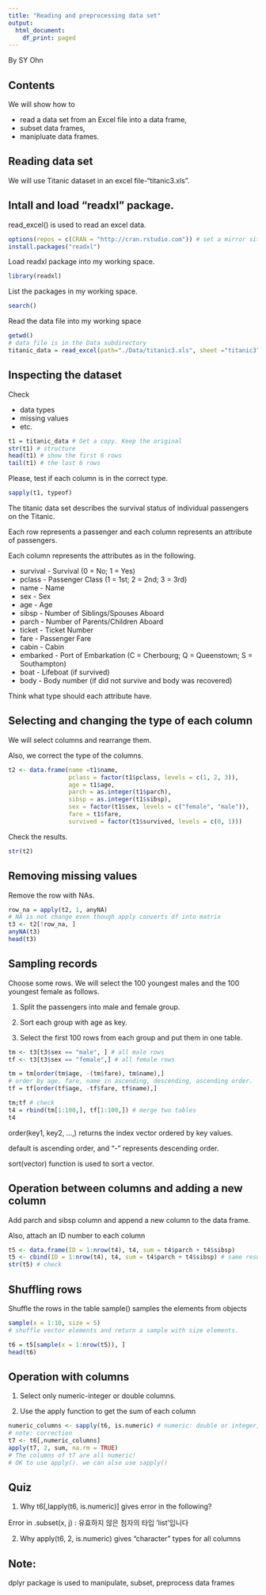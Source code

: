 ```yaml
---
title: "Reading and preprocessing data set"
output:
  html_document:
    df_print: paged
---
```


By SY Ohn

## Contents

We will show how to 

* read a data set from an Excel file into a data frame,
* subset data frames,
* manipluate data frames. 

## Reading data set

We will use Titanic dataset in an excel file-"titanic3.xls". 

## Intall and load "readxl" package. 

read_excel() is used to read an excel data. 

```r
options(repos = c(CRAN = "http://cran.rstudio.com")) # set a mirror site
install.packages("readxl")
```

Load readxl package into my working space.

```r
library(readxl)
```

List the packages in my working space.

```r
search()
```

Read the data file into my working space

```r
getwd()
# data file is in the Data subdirectory
titanic_data = read_excel(path="./Data/titanic3.xls", sheet ="titanic3")
```

## Inspecting the dataset

Check 

* data types
* missing values
* etc.

```r
t1 = titanic_data # Get a copy. Keep the original
str(t1) # structure
head(t1) # show the first 6 rows
tail(t1) # the last 6 rows

```

Please, test if each column is in the correct type. 

```r
sapply(t1, typeof)
```

The titanic data set describes the survival status of individual passengers on the Titanic. 

Each row represents a passenger and each column represents an attribute of passengers. 

Each column represents the attributes as in the following.

* survival - Survival (0 = No; 1 = Yes)
* pclass - Passenger Class (1 = 1st; 2 = 2nd; 3 = 3rd)
* name - Name
* sex - Sex
* age - Age
* sibsp - Number of Siblings/Spouses Aboard
* parch - Number of Parents/Children Aboard
* ticket - Ticket Number
* fare - Passenger Fare
* cabin - Cabin
* embarked - Port of Embarkation (C = Cherbourg; Q = Queenstown; S = Southampton)
* boat - Lifeboat (if survived)
* body - Body number (if did not survive and body was recovered)

Think what type should each attribute have. 

## Selecting and changing the type of each column

We will select columns and rearrange them.

Also, we correct the type of the columns.

```r
t2 <- data.frame(name =t1$name,
                 pclass = factor(t1$pclass, levels = c(1, 2, 3)),
                 age = t1$age, 
                 parch = as.integer(t1$parch), 
                 sibsp = as.integer(t1$sibsp),
                 sex = factor(t1$sex, levels = c("female", "male")),
                 fare = t1$fare,
                 survived = factor(t1$survived, levels = c(0, 1)))
```

Check the results.

```r
str(t2)
```

## Removing missing values

Remove the row with NAs.

```r
row_na = apply(t2, 1, anyNA) 
# NA is not change even though apply converts df into matrix
t3 <- t2[!row_na, ]
anyNA(t3)
head(t3)
```
## Sampling records

Choose some rows. 
We will select the 100 youngest males and the 100 youngest female as follows.

1. Split the passengers into male and female group.

2. Sort each group with age as key.

3. Select the first 100 rows from each group and put them in one table.

```r
tm <- t3[t3$sex == "male", ] # all male rows
tf <- t3[t3$sex == "female",] # all female rows

tm = tm[order(tm$age, -(tm$fare), tm$name),]  
# order by age, fare, name in ascending, descending, ascending order.   
tf = tf[order(tf$age, -tf$fare, tf$name),]  

tm;tf # check
t4 = rbind(tm[1:100,], tf[1:100,]) # merge two tables
t4
```

order(key1, key2, ...,) returns the index vector ordered by key values.

default is ascending order, and "-" represents descending order.

sort(vector) function is used to sort a vector.

## Operation between columns and adding a new column

Add parch and sibsp column and append a new column to the data frame.

Also, attach an ID number to each column 

```r
t5 <- data.frame(ID = 1:nrow(t4), t4, sum = t4$parch + t4$sibsp)
t5 <- cbind(ID = 1:nrow(t4), t4, sum = t4$parch + t4$sibsp) # same result
str(t5) # check
```

## Shuffling rows

Shuffle the rows in the table
sample() samples the elements from objects 
```r
sample(x = 1:10, size = 5) 
# shuffle vector elements and return a sample with size elements.

t6 = t5[sample(x = 1:nrow(t5)), ]
head(t6)
```
## Operation with columns 

1. Select only numeric-integer or double columns.

2. Use the apply function to get the sum of each column 

```r
numeric_columns <- sapply(t6, is.numeric) # numeric: double or integer, 
# note: correction
t7 <- t6[,numeric_columns]
apply(t7, 2, sum, na.rm = TRUE) 
# The columns of t7 are all numeric! 
# OK to use apply(). we can also use sapply()
```
## Quiz

1. Why t6[,lapply(t6, is.numeric)] gives error in the following?

Error in .subset(x, j) : 유효하지 않은 첨자의 타입 'list'입니다

2. Why apply(t6, 2, is.numeric)  gives "character" types for all columns

## Note:

dplyr package is used to manipulate, subset, preprocess data frames
